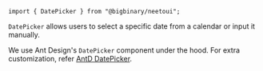 `import { DatePicker } from "@bigbinary/neetoui";`

`DatePicker` allows users to select a specific date from a calendar or input it
manually.

We use Ant Design's `DatePicker` component under the hood. For extra
customization, refer
[AntD DatePicker](https://ant.design/components/date-picker/#API).
